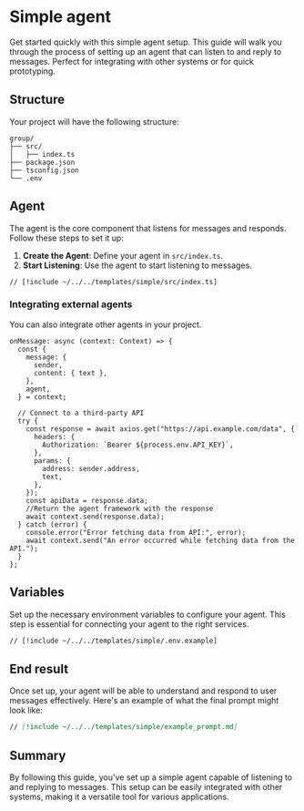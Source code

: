 # Simple agent

Get started quickly with this simple agent setup. This guide will walk you through the process of setting up an agent that can listen to and reply to messages. Perfect for integrating with other systems or for quick prototyping.

## Structure

Your project will have the following structure:

```
group/
├── src/
│   ├── index.ts
├── package.json
├── tsconfig.json
└── .env
```

## Agent

The agent is the core component that listens for messages and responds. Follow these steps to set it up:

1. **Create the Agent**: Define your agent in `src/index.ts`.
2. **Start Listening**: Use the agent to start listening to messages.

```tsx [src/index.ts]
// [!include ~/../../templates/simple/src/index.ts]
```

### Integrating external agents

You can also integrate other agents in your project.

```tsx [src/index.ts]
onMessage: async (context: Context) => {
  const {
    message: {
      sender,
      content: { text },
    },
    agent,
  } = context;

  // Connect to a third-party API
  try {
    const response = await axios.get("https://api.example.com/data", {
      headers: {
        Authorization: `Bearer ${process.env.API_KEY}`,
      },
      params: {
        address: sender.address,
        text,
      },
    });
    const apiData = response.data;
    //Return the agent framework with the response
    await context.send(response.data);
  } catch (error) {
    console.error("Error fetching data from API:", error);
    await context.send("An error occurred while fetching data from the API.");
  }
};
```

## Variables

Set up the necessary environment variables to configure your agent. This step is essential for connecting your agent to the right services.

```bash [cmd]
// [!include ~/../../templates/simple/.env.example]
```

## End result

Once set up, your agent will be able to understand and respond to user messages effectively. Here's an example of what the final prompt might look like:

```md [example_prompt.md]
// [!include ~/../../templates/simple/example_prompt.md]
```

## Summary

By following this guide, you've set up a simple agent capable of listening to and replying to messages. This setup can be easily integrated with other systems, making it a versatile tool for various applications.
